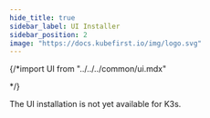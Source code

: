 ```yaml
---
hide_title: true
sidebar_label: UI Installer
sidebar_position: 2
image: "https://docs.kubefirst.io/img/logo.svg"
---
```


<!-- markdownlint-disable MD049 -->
{/*import UI from "../../../common/ui.mdx"

<UI />*/}

The UI installation is not yet available for K3s.
